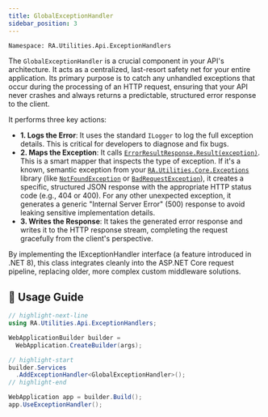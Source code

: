 ```yaml
---
title: GlobalExceptionHandler
sidebar_position: 3
---
```


```bash
Namespace: RA.Utilities.Api.ExceptionHandlers
```

The `GlobalExceptionHandler` is a crucial component in your API's architecture.
It acts as a centralized, last-resort safety net for your entire application.
Its primary purpose is to catch any unhandled exceptions that occur during the processing of an HTTP request, ensuring that your API never crashes and always returns a predictable, structured error response to the client.

It performs three key actions:

* **1. Logs the Error**: It uses the standard `ILogger` to log the full exception details.
This is critical for developers to diagnose and fix bugs.
* **2. Maps the Exception**: It calls [`ErrorResultResponse.Result(exception)`](./mapper/ErrorResultResponse.md).
This is a smart mapper that inspects the type of exception.
If it's a known, semantic exception from your [`RA.Utilities.Core.Exceptions`](../../core/CoreExceptions/index.mdx) library
(like [`NotFoundException`](../../core/CoreExceptions/NotFoundException.md) or [`BadRequestException`](../../core/CoreExceptions/BadRequestException.md)),
it creates a specific, structured JSON response with the appropriate HTTP status code (e.g., 404 or 400).
For any other unexpected exception, it generates a generic "Internal Server Error" (500) response to avoid leaking sensitive implementation details.
* **3. Writes the Response**: It takes the generated error response and writes it to the HTTP response stream, completing the request gracefully from the client's perspective.

By implementing the IExceptionHandler interface (a feature introduced in .NET 8), this class integrates cleanly into the ASP.NET Core request pipeline, replacing older, more complex custom middleware solutions.

## 🚀 Usage Guide

```csharp
// highlight-next-line
using RA.Utilities.Api.ExceptionHandlers;

WebApplicationBuilder builder =
  WebApplication.CreateBuilder(args);

// highlight-start
builder.Services
  .AddExceptionHandler<GlobalExceptionHandler>();
// highlight-end

WebApplication app = builder.Build();
app.UseExceptionHandler();

```